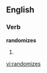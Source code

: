 
==English==

===Verb===
'''randomizes'''

# {{third-person singular of|[[randomize]]}}

[[vi:randomizes]]